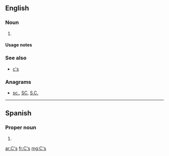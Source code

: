 {{also|Appendix:Variations of "cs"}}
==English==

===Noun===
{{head|en|plural}}

# {{plural of|C|lang=en}}

====Usage notes====
{{U:en:plurals of letters}}

===See also===
* [[c's]]

===Anagrams===
* [[sc.#English|sc.]], [[SC#English|SC]], [[S.C.#English|S.C.]]
----
==Spanish==

===Proper noun===
{{es-proper noun|m-p}}

# {{abbreviation of|Ciudadanos|lang=es}}

[[ar:C's]]
[[fr:C's]]
[[mg:C's]]